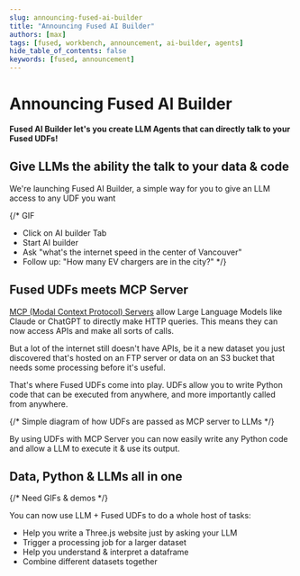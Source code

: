 ```yaml
---
slug: announcing-fused-ai-builder
title: "Announcing Fused AI Builder"
authors: [max]
tags: [fused, workbench, announcement, ai-builder, agents]
hide_table_of_contents: false
keywords: [fused, announcement]
---
```


# Announcing Fused AI Builder

**Fused AI Builder let's you create LLM Agents that can directly talk to your Fused UDFs!**

## Give LLMs the ability the talk to your data & code

We're launching Fused AI Builder, a simple way for you to give an LLM access to any UDF you want

{/* GIF
- Click on AI builder Tab
- Start AI builder
- Ask "what's the internet speed in the center of Vancouver"
- Follow up: "How many EV chargers are in the city?"
*/}

## Fused UDFs meets MCP Server

[MCP (Modal Context Protocol) Servers](https://modelcontextprotocol.io/introduction) allow Large Language Models like Claude or ChatGPT to directly make HTTP queries. This means they can now access APIs and make all sorts of calls.

But a lot of the internet still doesn't have APIs, be it a new dataset you just discovered that's hosted on an FTP server or data on an S3 bucket that needs some processing before it's useful.

That's where Fused UDFs come into play. UDFs allow you to write Python code that can be executed from anywhere, and more importantly called from anywhere. 

{/* Simple diagram of how UDFs are passed as MCP server to LLMs */}

By using UDFs with MCP Server you can now easily write any Python code and allow a LLM to execute it & use its output.

## Data, Python & LLMs all in one

{/* Need GIFs & demos */}

You can now use LLM + Fused UDFs to do a whole host of tasks:
- Help you write a Three.js website just by asking your LLM
- Trigger a processing job for a larger dataset
- Help you understand & interpret a dataframe 
- Combine different datasets together